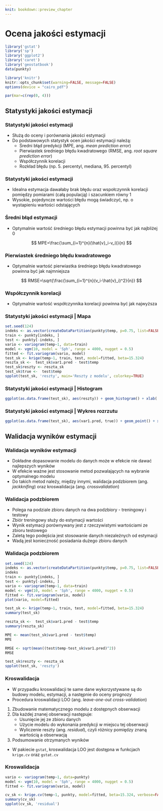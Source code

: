 ```yaml
---
knit: bookdown::preview_chapter
---
```


# Ocena jakości estymacji {#ocena-jakosci-estymacji}

<!--[UWAGA POMIESZANY ME Z RESZTĄ!!]-->

```r
library('gstat')
library('sp')
library('ggplot2')
library('caret')
library('geostatbook')
data(punkty)
```

```r
library('knitr')
knitr::opts_chunk$set(warning=FALSE, message=FALSE)
options(device = "cairo_pdf")
```

```r
par(mar=c(rep(0, 4)))
```

## Statystyki jakości estymacji
### Statystyki jakości estymacji
- Służą do oceny i porównania jakości estymacji
- Do podstawowych statystyk ocen jakości estymacji należą:
    - Średni błąd predykcji (MPE, ang. *mean prediction error*)
    - Pierwiastek średniego błędu kwadratowego (RMSE, ang. *root square prediction error*)
    - Współczynnik korelacji
    - Rozkład błędu (np. 5. percentyl, mediana, 95. percentyl)
    
### Statystyki jakości estymacji
- Idealna estymacja dawałaby brak błędu oraz wspołczynnik korelacji pomiędzy pomiarami (całą populacją) i szacunkiem równy 1
- Wysokie, pojedyncze wartości błędu mogą świadczyć, np. o wystapieniu wartości odstających

### Średni błąd estymacji
- Optymalnie wartość średniego błędu estymacji powinna być jak najbliżej 0

$$ MPE=\frac{\sum_{i=1}^{n}(\hat{v}_i-v_i)}{n} $$    

### Pierwiastek średniego błędu kwadratowego
- Optymalnie wartość pierwiastka średniego błędu kwadratowego powinna być jak najmniejsza

$$ RMSE=\sqrt{\frac{\sum_{i=1}^{n}(v_i-\hat{v}_i)^2}{n}} $$     

### Współczynnik korelacji
- Optymalnie wartość współczynnika korelacji powinna być jak najwyższa

### Statystyki jakości estymacji | Mapa

```r
set.seed(124)
indeks <- as.vector(createDataPartition(punkty$temp, p=0.75, list=FALSE))
train <- punkty[indeks, ]
test <- punkty[-indeks, ]
vario <- variogram(temp~1, data=train)
model <- vgm(10, model = 'Sph', range = 4000, nugget = 0.5)
fitted <- fit.variogram(vario, model)
test_sk <- krige(temp~1, train, test, model=fitted, beta=15.324)
reszta_sk <-  test_sk$var1.pred - test$temp
test_sk$reszty <- reszta_sk
test_sk$true <-  test$temp
spplot(test_sk, 'reszty', main='Reszty z modelu', colorkey=TRUE)
```

### Statystyki jakości estymacji | Histogram

```r
ggplot(as.data.frame(test_sk), aes(reszty)) + geom_histogram() + xlab('Reszty z modelu') + ylab('Liczebność')
```

### Statystyki jakości estymacji | Wykres rozrzutu

```r
ggplot(as.data.frame(test_sk), aes(var1.pred, true)) + geom_point() + xlab('Predykcja') + ylab('Zmierzona wartość')
```

## Walidacja wyników estymacji

### Walidacja wyników estymacji
- Dokładne dopasowanie modelu do danych może w efekcie nie dawać najlepszych wyników
- W efekcie ważne jest stosowanie metod pozwalających na wybranie optymalnego modelu
- Do takich metod należy, między innymi, walidacja podzbiorem (ang. *jackknifing*) oraz kroswalidacja (ang. *crossvalidation*)

### Walidacja podzbiorem 
- Polega na podziale zbioru danych na dwa podzbiory - treningowy i testowy
- Zbiór treningowy służy do estymacji wartości
- Wynik estymacji porównywany jest z rzeczywistymi wartościami ze zbioru testowego
- Zaletą tego podejścia jest stosowanie danych niezależnych od estymacji
- Wadą jest konieczność posiadania dużego zbioru danych

### Walidacja podzbiorem 

```r
set.seed(124)
indeks <- as.vector(createDataPartition(punkty$temp, p=0.75, list=FALSE))
indeks
train <- punkty[indeks, ]
test <- punkty[-indeks, ]
vario <- variogram(temp~1, data=train)
model <- vgm(10, model = 'Sph', range = 4000, nugget = 0.5)
fitted <- fit.variogram(vario, model)
plot(vario, model=fitted)

test_sk <- krige(temp~1, train, test, model=fitted, beta=15.324)
summary(test_sk)

reszta_sk <-  test_sk$var1.pred - test$temp
summary(reszta_sk)

MPE <- mean(test_sk$var1.pred - test$temp)
MPE

RMSE <- sqrt(mean((test$temp-test_sk$var1.pred)^2))
RMSE

test_sk$reszty <- reszta_sk
spplot(test_sk, 'reszty')
```


### Kroswalidacja
- W przypadku kroswalidacji te same dane wykorzystywane są do budowy modelu, estymacji, a następnie do oceny prognozy
- Procedura kroswalidacji LOO (ang. *leave-one-out cross-validation*)

1. Zbudowanie matematycznego modelu z dostępnych obserwacji
2. Dla każdej znanej obserwacji następuje:
    - Usunięcie jej ze zbioru danych
    - Użycie modelu do wykonania predykcji w miejscu tej obserwacji
    - Wyliczenie reszty (ang. *residual*), czyli różnicy pomiędzy znaną wartością a obserwacją
3. Podsumowanie otrzymanych wyników
    
- W pakiecie `gstat`, kroswalidacja LOO jest dostępna w funkcjach `krige.cv` oraz `gstat.cv`

### Kroswalidacja 

```r
vario <- variogram(temp~1, data=punkty)
model <- vgm(10, model = 'Sph', range = 4000, nugget = 0.5)
fitted <- fit.variogram(vario, model)

cv_sk <- krige.cv(temp~1, punkty, model=fitted, beta=15.324, verbose=FALSE)
summary(cv_sk)
spplot(cv_sk, 'residual')
```

<!-- 

```r
# ok_loocv <- krige.cv(temp~1, punkty, model=model_zl2)
# summary(ok_loocv)
```

- Tutaj inne przykłady
- Wykresy z loocv
- wykresy porównujące

```r
# ok_fit <- gstat(formula=temp~1, data=punkty, model=model_zl2)
# ok_loocv <- gstat.cv(OK_fit, debug.level=0, random=FALSE)
# spplot(pe[6])
```

## 
- prezentacja 5 Ani
- spatinter folder
- AIC

## Walidacja wyników estymacji

### Walidacja wyników estymacji |  Kriging zwykły - LOO crossvalidation
krige.cv

```r
# OK_fit <- gstat(id="OK_fit", formula=temp~1, data=punkty, model=fitted)
# pe <- gstat.cv(OK_fit, debug.level=0, random=FALSE)
# spplot(pe[6])
# 
# z <- predict(OK_fit, newdata = grid, debug.level = 0)
# grid2 <- grid
# grid2$OK_pred <- z$OK_fit.pred
# grid2$OK_se <- sqrt(z$OK_fit.var)
# library('rasterVis')
# spplot(grid2, 'OK_pred')
# spplot(grid2, 'OK_se')
```

### Walidacja wyników estymacji |  K  Kriging uniwersalny - LOO crossvalidation

```r
# KU_fit <- gstat(id="KU_fit", formula=temp~odl_od_morza, data=punkty, model=fitted_ku)
# pe <- gstat.cv(KU_fit, debug.level=0, random=FALSE)
# spplot(pe[6])

# dodanie odległości od morza do siatki !!
# z_KU <- predict(KU_fit, newdata = grid, debug.level = 0)
# grid$KU_pred <- z$KU_fit.pred
# grid$KU_se <- sqrt(z$KU_fit.var)
# library('rasterVis')
# spplot(grid, 'KU_pred')
# spplot(grid, 'KU_se')
```
-->
